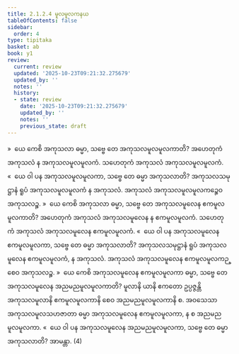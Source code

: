 ```yaml
---
title: 2.1.2.4 မူလမူလကနယ
tableOfContents: false
sidebar:
  order: 4
type: tipitaka
basket: ab
book: y1
review:
  current: review
  updated: '2025-10-23T09:21:32.275679'
  updated_by: ''
  notes: ''
  history:
  - state: review
    date: '2025-10-23T09:21:32.275679'
    updated_by: ''
    notes: ''
    previous_state: draft
---
```



<ReviewStatus review={frontmatter.review} showDetails={true} />

<HypothesisAnnotation frontmatter={frontmatter} />

<DynamicBreadcrumb />

<Division number="71" book="y1" e="ch" v="33" p="10">

<Paragraph number="167" book="y1">
»  ယေ ကေစိ အကုသလာ ဓမ္မာ, သဗ္ဗေ တေ အကုသလမူလမူလကာတိ?
</Paragraph>

<Paragraph number="168" book="y1">
အဟေတုကံ အကုသလံ န အကုသလမူလမူလကံ. သဟေတုကံ အကုသလံ အကုသလမူလမူလကံ.
</Paragraph>

<Paragraph number="169" book="y1">
«  ယေ ဝါ ပန အကုသလမူလမူလကာ, သဗ္ဗေ တေ ဓမ္မာ အကုသလာတိ?
</Paragraph>

<Paragraph number="170" book="y1">
အကုသလသမုဋ္ဌာနံ ရူပံ အကုသလမူလမူလကံ န အကုသလံ. အကုသလံ အကုသလမူလမူလကဉ္စေဝ အကုသလဉ္စ.
</Paragraph>

</Division>
<Division number="72" book="y1" e="ch" v="33" p="10">

<Paragraph number="171" book="y1">
»  ယေ ကေစိ အကုသလာ ဓမ္မာ, သဗ္ဗေ တေ အကုသလမူလေန ဧကမူလမူလကာတိ?
</Paragraph>

<Paragraph number="172" book="y1">
အဟေတုကံ အကုသလံ အကုသလမူလေန န ဧကမူလမူလကံ. သဟေတုကံ အကုသလံ အကုသလမူလေန ဧကမူလမူလကံ.
</Paragraph>

<Paragraph number="173" book="y1">
«  ယေ ဝါ ပန အကုသလမူလေန ဧကမူလမူလကာ, သဗ္ဗေ တေ ဓမ္မာ အကုသလာတိ?
</Paragraph>

<Paragraph number="174" book="y1">
အကုသလသမုဋ္ဌာနံ ရူပံ အကုသလမူလေန ဧကမူလမူလကံ, န အကုသလံ. အကုသလံ အကုသလမူလေန ဧကမူလမူလကဉ္စေဝ အကုသလဉ္စ.
</Paragraph>

</Division>
<Division number="73" book="y1" e="ch" v="33" p="10">

<Paragraph number="175" book="y1">
»  ယေ ကေစိ အကုသလမူလေန ဧကမူလမူလကာ ဓမ္မာ, သဗ္ဗေ တေ အကုသလမူလေန အညမညမူလမူလကာတိ?
</Paragraph>

<Paragraph number="176" book="y1">
မူလာနိ ယာနိ ဧကတော ဥပ္ပဇ္ဇန္တိ အကုသလမူလာနိ ဧကမူလမူလကာနိ စေဝ အညမညမူလမူလကာနိ စ. အဝသေသာ အကုသလမူလသဟဇာတာ ဓမ္မာ အကုသလမူလေန ဧကမူလမူလကာ, န စ အညမညမူလမူလကာ.
</Paragraph>

<Paragraph number="177" book="y1">
«  ယေ ဝါ ပန အကုသလမူလေန အညမညမူလမူလကာ, သဗ္ဗေ တေ ဓမ္မာ အကုသလာတိ? အာမန္တာ. (4)
</Paragraph>
</Division>